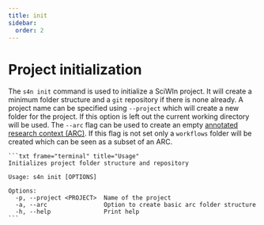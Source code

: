 ```yaml
--- 
title: init
sidebar:
  order: 2
---
```


# Project initialization

The `s4n init` command is used to initialize a SciWIn project. It will create a minimum folder structure and a `git` repository if there is none already. A project name can be specified using `--project` which will create a new folder for the project. If this option is left out the current working directory will be used. The `--arc` flag can be used to create an empty [annotated research context (ARC)](https://arc-rdm.org/). If this flag is not set only a `workflows` folder will be created which can be seen as a subset of an ARC.

    ```txt frame="terminal" title="Usage"
    Initializes project folder structure and repository

    Usage: s4n init [OPTIONS]

    Options:
      -p, --project <PROJECT>  Name of the project
      -a, --arc                Option to create basic arc folder structure
      -h, --help               Print help
    ```